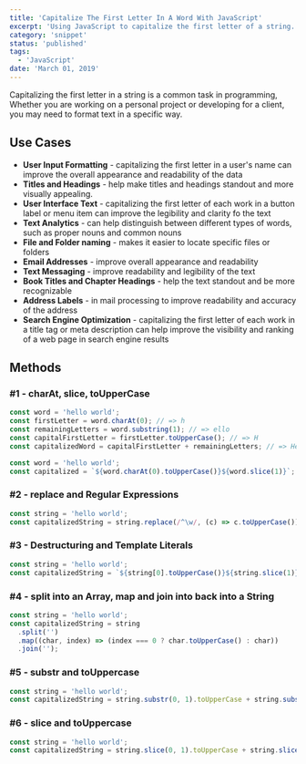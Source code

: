 ```yaml
---
title: 'Capitalize The First Letter In A Word With JavaScript'
excerpt: 'Using JavaScript to capitalize the first letter of a string.'
category: 'snippet'
status: 'published'
tags:
  - 'JavaScript'
date: 'March 01, 2019'
---
```


Capitalizing the first letter in a string is a common task in programming, Whether you are working on a personal project or developing for a client, you may need to format text in a specific way.

## Use Cases

- **User Input Formatting** - capitalizing the first letter in a user's name can improve the overall appearance and readability of the data
- **Titles and Headings** - help make titles and headings standout and more visually appealing.
- **User Interface Text** - capitalizing the first letter of each work in a button label or menu item can improve the legibility and clarity fo the text
- **Text Analytics** - can help distinguish between different types of words, such as proper nouns and common nouns
- **File and Folder naming** - makes it easier to locate specific files or folders
- **Email Addresses** - improve overall appearance and readability
- **Text Messaging** - improve readability and legibility of the text
- **Book Titles and Chapter Headings** - help the text standout and be more recognizable
- **Address Labels** - in mail processing to improve readability and accuracy of the address
- **Search Engine Optimization** - capitalizing the first letter of each work in a title tag or meta description can help improve the visibility and ranking of a web page in search engine results

## Methods

### #1 - charAt, slice, toUpperCase

```javascript
const word = 'hello world';
const firstLetter = word.charAt(0); // => h
const remainingLetters = word.substring(1); // => ello
const capitalFirstLetter = firstLetter.toUpperCase(); // => H
const capitalizedWord = capitalFirstLetter + remainingLetters; // => Hello
```

```javascript
const word = 'hello world';
const capitalized = `${word.charAt(0).toUpperCase()}${word.slice(1)}`;
```

### #2 - replace and Regular Expressions

```javascript
const string = 'hello world';
const capitalizedString = string.replace(/^\w/, (c) => c.toUpperCase());
```

### #3 - Destructuring and Template Literals

```javascript
const string = 'hello world';
const capitalizedString = `${string[0].toUpperCase()}${string.slice(1)}`;
```

### #4 - split into an Array, map and join into back into a String

```javascript
const string = 'hello world';
const capitalizedString = string
  .split('')
  .map((char, index) => (index === 0 ? char.toUpperCase() : char))
  .join('');
```

### #5 - substr and toUppercase

```javascript
const string = 'hello world';
const capitalizedString = string.substr(0, 1).toUpperCase + string.substr(1);
```

### #6 - slice and toUppercase

```javascript
const string = 'hello world';
const capitalizedString = string.slice(0, 1).toUpperCase + string.slice(1);
```
